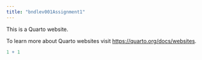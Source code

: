 ```yaml
---
title: "bndlev001Assignment1"
---
```


This is a Quarto website.

To learn more about Quarto websites visit <https://quarto.org/docs/websites>.

```r
1 + 1
```
